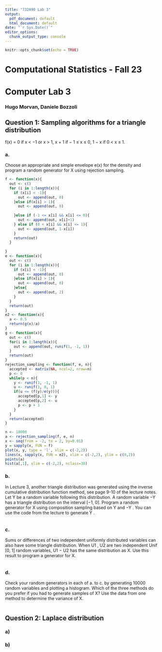 ```yaml
---
title: "732A90 Lab 3"
output:
  pdf_document: default
  html_document: default
date: "`r Sys.Date()`"
editor_options:
  chunk_output_type: console
---
```


```r
knitr::opts_chunk$set(echo = TRUE)
```

# Computational Statistics - Fall 23

# Computer Lab 3

### Hugo Morvan, Daniele Bozzoli

## Question 1: Sampling algorithms for a triangle distribution

f(x) = 
0         if x < −1 or x > 1,
x + 1     if − 1 ≤ x ≤ 0,
1 − x     if 0 < x ≤ 1.

### a.
Choose an appropriate and simple envelope e(x) for the density and program a random generator for X using rejection sampling.

```r
f <- function(x){
  out <- c()
  for (i in 1:length(x)){
    if (x[i] < -1){
      out <- append(out, 0)
    }else if(x[i] > 1){
      out <- append(out, 0)
      
    }else if (-1 <= x[i] && x[i] <= 0){
      out <- append(out, x[i]+1)
    } else if (0 < x[i] && x[i] <= 1){
      out <- append(out, 1-x[i])
    }
    return(out)
  }
  
}
e <- function(x){
  out <- c()
  for (i in 1:length(x)){
    if (x[i] < -1){
      out <- append(out, 0)
    }else if(x[i] > 1){
      out <- append(out, 0)
    }else{
      out <- append(out, 2)
    } 
  }
  return(out)
}
e2 <- function(x){
  a <- 0.5
  return(g(x)/a)
}
g <- function(x){
  out <- c()
  for(i in 1:length(x)){
    out <- append(out, runif(1, -1, 1))
  }
  return(out)
}
rejection_sampling <- function(f, e, n){
  accepted <- matrix(NA, ncol=2, nrow=n)
  p <- 0
  while(p < n){
    y <- runif(1, -1, 1)
    u <- runif(1, 0, 1)
    if(u <= (f(y)/e(y))){
      accepted[p,1] <- y
      accepted[p,2] <- u
      p <- p + 1
    }
  }
  return(accepted)
}

```

```r
n <- 10000
a <- rejection_sampling(f, e, n)
x <- seq(from = -2, to = 2, by=0.01)
y = sapply(x, FUN = f)
plot(x, y, type = 'l', xlim = c(-2,2))
lines(x, sapply(x, FUN = e2), xlim = c(-2,2), ylim = c(0,2))
points(a)
hist(a[,1], xlim = c(-2,2), nclass=30)
```

### b.
In Lecture 3, another triangle distribution was generated using the inverse cumulative distribution function method, see page 9-10 of the lecture notes. Let Y be a random variable following this distribution. A random variable −Y has a triangle distribution on the interval [−1, 0]. Program a random generator for X using composition sampling based on Y and −Y . You can use the code from the lecture to generate Y .

```r

```

### c.
Sums or differences of two independent uniformly distributed variables can also have some triangle distribution. When U1 , U2 are two independent Unif [0, 1] random variables, U1 − U2 has the same distribution as X. Use this result to program a generator for X.

```r

```

### d.
Check your random generators in each of a. to c. by generating 10000 random variables and plotting a histogram. Which of the three methods do you prefer if you had to generate samples of X? Use the data from one method to determine the variance of X.

```r

```

## Question 2: Laplace distribution

### a)

### b)

